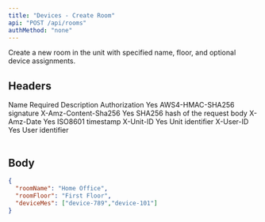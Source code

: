 ```yaml
---
title: "Devices - Create Room"
api: "POST /api/rooms"
authMethod: "none"
---
```


Create a new room in the unit with specified name, floor, and optional device assignments.

## Headers

<Table>
  <Table.Head>
    <Table.Row>
      <Table.Header>Name</Table.Header>
      <Table.Header>Required</Table.Header>
      <Table.Header>Description</Table.Header>
    </Table.Row>
  </Table.Head>
  <Table.Body>
    <Table.Row>
      <Table.Cell>Authorization</Table.Cell>
      <Table.Cell>Yes</TableCell>
      <Table.Cell>AWS4-HMAC-SHA256 signature</TableCell>
    </Table.Row>
    <Table.Row>
      <Table.Cell>X-Amz-Content-Sha256</TableCell>
      <Table.Cell>Yes</TableCell>
      <Table.Cell>SHA256 hash of the request body</TableCell>
    </Table.Row>
    <Table.Row>
      <Table.Cell>X-Amz-Date</TableCell>
      <Table.Cell>Yes</TableCell>
      <Table.Cell>ISO8601 timestamp</TableCell>
    </Table.Row>
    <Table.Row>
      <Table.Cell>X-Unit-ID</TableCell>
      <Table.Cell>Yes</TableCell>
      <Table.Cell>Unit identifier</TableCell>
    </Table.Row>
    <Table.Row>
      <Table.Cell>X-User-ID</TableCell>
      <Table.Cell>Yes</TableCell>
      <Table.Cell>User identifier</TableCell>
    </Table.Row>
  </Table.Body>
</Table>

## Body

```json
{
  "roomName": "Home Office",
  "roomFloor": "First Floor",
  "deviceMes": ["device-789","device-101"]
}
```
